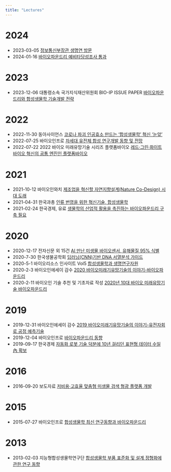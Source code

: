 ```yaml
---
title: "Lectures"
---
```


# 2024

-   2023-03-05 [정보통신부장관 생명연 방문](https://www.fnnews.com/news/202403051809124833)
-   2024-01-16 [바이오파운드리 예비타당성조사 통과](https://m.dongascience.com/news.php?idx=63370)

# 2023

-   2023-12-06 대통령소속 국가지식재산위원회 BIO-IP ISSUE PAPER [바이오파운드리와 합성생물학 기술개발 전략](https://www.ipkorea.go.kr/board/list.do?bbsId=BBSMSTR_000000000009&category=POLICY_RESEARCH)

# 2022

-   2022-11-30 동아사이언스 [코로나 파괴 인공효소 만드는 '합성생물학' 혁신 '눈앞'](https://www.dongascience.com/news.php?idx=57241)
-   2022-07-25 바이오인프로 [차세대 유전체 합성 연구개발 동향 및 전망](https://www.bioin.or.kr/board.do?num=317494&cmd=view&bid=report)
-   2022-07-22 2022 바이오 미래유망기술 시리즈 플랫폼바이오 [레드·그린·화이트바이오 혁신의 공통 엔진인 플랫폼바이오](https://youtu.be/HQwqaGc4Zg4)

# 2021

-   2021-10-12 바이오인와치 [제조업을 혁신할 자연지향설계(Nature Co-Design) 시대 도래](https://www.bioin.or.kr/board.do?num=311389&cmd=view&bid=issue)
-   2021-04-31 한국과총 [인류 번영을 위한 혁신기술, 합성생물학](http://ebook.kofst.or.kr/book/202104/#page=71)
-   2021-02-24 한국경제, 유료 [생물학의 산업적 활용을 촉진하는 바이오파운드리 구축 필요](https://www.hankyung.com/it/article/202102096254i)

# 2020

-   2020-12-17 전자신문 외 15건 [AI 만난 미생물 바이오센서, 유해물질 95% 식별](https://www.fnnews.com/news/202012161243526206)
-   2020-7-30 한국생물공학회 [딥러닝(CNN)기반 DNA 서열분석 가이드](http://www.btnews.or.kr/bbs/board.php?bo_table=bt_news&wr_id=342)
-   2020-5-1 바이오리소스 인사이트 Vol5 [합성생물학과 생명연구자원](https://www.kobis.re.kr/go_document?page_name=publication_bio_insight)
-   2020-2-3 바이오인에세이 감수 [2020 바이오미래기유망기술의 이야기-바이오파운드리](https://www.bioin.or.kr/board.do?num=304334&cmd=view&bid=essay)
-   2020-2-11 바이오인 기술 추천 및 기초자료 작성 [2020년 10대 바이오 미래유망기술 바이오파운드리](https://www.bioin.or.kr/board.do?num=293995&cmd=view&bid=essay&cPage=1&cate1=all&cate2=all2)

# 2019

-   2019-12-31 바이오인에세이 감수 [2019 바이오미래기유망기술의 이야기-유전자회로 공정 예측기술](https://www.bioin.or.kr/board.do?num=292912&cmd=view&bid=essay)
-   2019-12-04 바이오인프로 [바이오파운드리 동향](https://www.bioin.or.kr/board.do?num=292266&cmd=view&bid=report&cPage=1&cate1=all&cate2=all2)
-   2019-09-17 한국경제 [자동화 로봇 기술 덕분에 10년 걸리던 표현형 데이터 수일 內 확보](https://www.hankyung.com/it/article/2019091732761)

# 2016

-   2016-09-20 보도자료 [저비용·고효율 맞춤형 미생물 검색 형광 플랫폼 개발](https://www.bioin.or.kr/board.do?num=263870&cmd=view&bid=research)

# 2015

-   2015-07-27 바이오인프로 [합성생물학 최신 연구동향과 바이오파운드리](https://www.bioin.or.kr/board.do?num=253760&cmd=view&bid=report)

# 2013

-   2013-02-03 지능형합성생물학연구단 [합성생물학 부품 표준화 및 설계 정형화에 관한 연구 동향](http://www.syntheticbiology.or.kr/board.php?db=sub0302&no=44&c=view&page=8)
